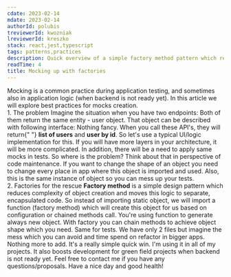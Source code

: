 ```yaml
---
cdate: 2023-02-14
mdate: 2023-02-14
authorId: polubis
treviewerId: kwozniak
lreviewerId: kreszko
stack: react,jest,typescript
tags: patterns,practices
description: Quick overview of a simple factory method pattern which reduces headaches connected with mocking.
readTime: 4
title: Mocking up with factories
---
```


<Prelude>
  <M>
    Mocking is a common practice during application testing, and sometimes also
    in application logic (when backend is not ready yet).
  </M>
  <M>In this article we will explore best practices for mocks creation.</M>
</Prelude>

<Section>
  <XL>1. The problem</XL>
  <M>Imagine the situation when you have two endpoints:</M>
  <List items="get/users,/get/users/:id" />
  <M>
    Both of them return the same entity - user object. That object can be
    described with following interface:
  </M>
  <Snippet
    description="User shape"
    linesCount={16}
    src="/snippets/mocking-up-with-factories/typical-mock.ts"
  />
  <M>
    Nothing fancy. When you call these API's, they will return{" "}
    <B>list of users</B> and <B>user by id</B>. So let's use a typical UI/logic
    implementation for this.
  </M>
  <Snippet
    description="Mocks used in application"
    linesCount={47}
    src="/snippets/mocking-up-with-factories/typical-mock-usage.tsx"
  />
  <M>
    If you will have more layers in your architecture, it will be more
    complicated. In addition, there will be a need to apply same mocks in tests.
  </M>
  <Snippet
    description="Mocks used in testing"
    linesCount={20}
    src="/snippets/mocking-up-with-factories/typical-mocks-in-tests.test.ts"
  />
  <M>
    So where is the problem? Think about that in perspective of code
    maintenance. If you want to change the shape of an object you need to change
    every place in app where this object is imported and used. Also, this is the
    same instance of object so you can mess up your tests.
  </M>
</Section>

<Section>
  <XL>2. Factories for the rescue</XL>
  <M>
    <B>Factory method</B> is a simple design pattern which reduces complexity of
    object creation and moves this logic to separate, encapsulated code.
  </M>
  <M>
    So instead of importing static object, we will import a function (factory
    method) which will create this object for us based on configuration or
    chained methods call.
  </M>
  <Snippet
    description="Factory created!"
    linesCount={27}
    src="/snippets/mocking-up-with-factories/users-factory.ts"
  />
  <M>
    You're using function to generate always new object. With factory you can
    chain methods to achieve object shape which you need.
  </M>
  <Snippet
    description="Refactors friendly mocking"
    linesCount={49}
    src="/snippets/mocking-up-with-factories/improved-mock-usage.tsx"
  />
  <M>Same for tests.</M>
  <Snippet
    description="Tests improved"
    linesCount={20}
    src="/snippets/mocking-up-with-factories/improved-mocks-in-tests.test.ts"
  />
  <M>
    We have only 2 files but imagine the mess which you can avoid and time spend
    on refactor in bigger apps.
  </M>
</Section>

<Summary>
  <M>
    Nothing more to add. It's a really simple quick win. I'm using it in all of
    my projects. It also boosts development for green field projects when
    backend is not ready yet.
  </M>
  <M>
    Feel free to contact me if you have any questions/proposals. Have a nice day
    and good health!
  </M>
</Summary>
